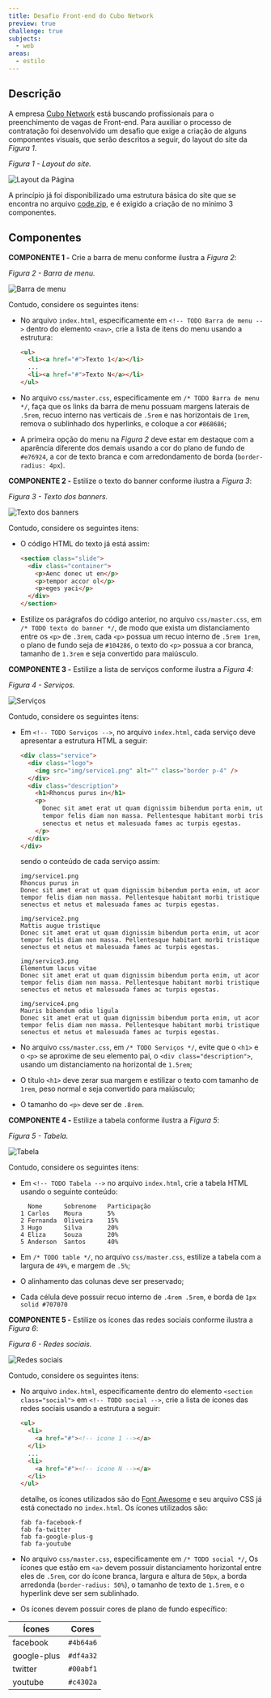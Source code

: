 ```yaml
---
title: Desafio Front-end do Cubo Network
preview: true
challenge: true
subjects:
  - web
areas:
  - estilo
---
```



## Descrição

A empresa [Cubo Network](https://github.com/cubonetwork/frontend-challenge) está buscando profissionais para o preenchimento de vagas de Front-end. Para auxiliar o processo de contratação foi desenvolvido um desafio que exige a criação de alguns componentes visuais, que serão descritos a seguir, do layout do site da _Figura 1_.

_Figura 1 - Layout do site._

<Image src={layout} alt="Layout da Página" class="border p-4" />

A princípio já foi disponibilizado uma estrutura básica do site que se encontra no arquivo [code.zip](https://download-directory.github.io/?url=https://github.com/ifpb/exercises/tree/main/src/pages/exercises/web-style-cubonetwork-simple/_codes/css/code/), e é exigido a criação de no mínimo 3 componentes.

## Componentes

**COMPONENTE 1 -** Crie a barra de menu conforme ilustra a _Figura 2_:

_Figura 2 - Barra de menu._

<Image src={layout} alt="Barra de menu" class="border p-4" />

Contudo, considere os seguintes itens:

- No arquivo `index.html`, especificamente em `<!-- TODO Barra de menu -->` dentro do elemento `<nav>`, crie a lista de itens do menu usando a estrutura:

  ```html
  <ul>
    <li><a href="#">Texto 1</a></li>
    ...
    <li><a href="#">Texto N</a></li>
  </ul>
  ```

- No arquivo `css/master.css`, especificamente em `/* TODO Barra de menu */`, faça que os links da barra de menu possuam margens laterais de `.5rem`, recuo interno nas verticais de `.5rem` e nas horizontais de `1rem`, remova o sublinhado dos hyperlinks, e coloque a cor `#868686`;

- A primeira opção do menu na _Figura 2_ deve estar em destaque com a aparência diferente dos demais usando a cor do plano de fundo de `#e76924`, a cor de texto branca e com arredondamento de borda (`border-radius: 4px`).

**COMPONENTE 2 -** Estilize o texto do banner conforme ilustra a _Figura 3_:

_Figura 3 - Texto dos banners._

<Image src={banner} alt="Texto dos banners" class="border p-4" />

Contudo, considere os seguintes itens:

- O código HTML do texto já está assim:

  ```html
  <section class="slide">
    <div class="container">
      <p>Aenc donec ut en</p>
      <p>tempor accor ol</p>
      <p>eges yaci</p>
    </div>
  </section>
  ```

- Estilize os parágrafos do código anterior, no arquivo `css/master.css`, em `/* TODO texto do banner */`, de modo que exista um distanciamento entre os `<p>` de `.3rem`, cada `<p>` possua um recuo interno de `.5rem 1rem`, o plano de fundo seja de `#104286`, o texto do `<p>` possua a cor branca, tamanho de `1.3rem` e seja convertido para maiúsculo.

**COMPONENTE 3 -** Estilize a lista de serviços conforme ilustra a _Figura 4_:

_Figura 4 - Serviços._

<Image src={services} alt="Serviços" class="border p-4" />

Contudo, considere os seguintes itens:

- Em `<!-- TODO Serviços -->`, no arquivo `index.html`, cada serviço deve apresentar a estrutura HTML a seguir:

  ```html
  <div class="service">
    <div class="logo">
      <img src="img/service1.png" alt="" class="border p-4" />
    </div>
    <div class="description">
      <h1>Rhoncus purus in</h1>
      <p>
        Donec sit amet erat ut quam dignissim bibendum porta enim, ut acor
        tempor felis diam non massa. Pellentesque habitant morbi tristique
        senectus et netus et malesuada fames ac turpis egestas.
      </p>
    </div>
  </div>
  ```

  sendo o conteúdo de cada serviço assim:

  ```
  img/service1.png
  Rhoncus purus in
  Donec sit amet erat ut quam dignissim bibendum porta enim, ut acor tempor felis diam non massa. Pellentesque habitant morbi tristique senectus et netus et malesuada fames ac turpis egestas.

  img/service2.png
  Mattis augue tristique
  Donec sit amet erat ut quam dignissim bibendum porta enim, ut acor tempor felis diam non massa. Pellentesque habitant morbi tristique senectus et netus et malesuada fames ac turpis egestas.

  img/service3.png
  Elementum lacus vitae
  Donec sit amet erat ut quam dignissim bibendum porta enim, ut acor tempor felis diam non massa. Pellentesque habitant morbi tristique senectus et netus et malesuada fames ac turpis egestas.

  img/service4.png
  Mauris bibendum odio ligula
  Donec sit amet erat ut quam dignissim bibendum porta enim, ut acor tempor felis diam non massa. Pellentesque habitant morbi tristique senectus et netus et malesuada fames ac turpis egestas.
  ```

- No arquivo `css/master.css`, em `/* TODO Serviços */`, evite que o `<h1>` e o `<p>` se aproxime de seu elemento pai, o `<div class="description">`, usando um distanciamento na horizontal de `1.5rem`;
- O título `<h1>` deve zerar sua margem e estilizar o texto com tamanho de `1rem`, peso normal e seja convertido para maiúsculo;
- O tamanho do `<p>` deve ser de `.8rem`.

**COMPONENTE 4 -** Estilize a tabela conforme ilustra a _Figura 5_:

_Figura 5 - Tabela._

<Image src={table} alt="Tabela" class="border p-4" />

Contudo, considere os seguintes itens:

- Em `<!-- TODO Tabela -->` no arquivo `index.html`, crie a tabela HTML usando o seguinte conteúdo:

  ```
    Nome      Sobrenome   Participação
  1 Carlos    Moura       5%
  2 Fernanda  Oliveira    15%
  3 Hugo      Silva       20%
  4 Eliza     Souza       20%
  5 Anderson  Santos      40%
  ```

- Em `/* TODO table */`, no arquivo `css/master.css`, estilize a tabela com a largura de `49%`, e margem de `.5%`;
- O alinhamento das colunas deve ser preservado;
- Cada célula deve possuir recuo interno de `.4rem .5rem`, e borda de `1px solid #707070`

**COMPONENTE 5 -** Estilize os ícones das redes sociais conforme ilustra a _Figura 6_:

_Figura 6 - Redes sociais._

<Image src={social} alt="Redes sociais" class="border p-4" />

Contudo, considere os seguintes itens:

- No arquivo `index.html`, especificamente dentro do elemento `<section class="social">` em `<!-- TODO social -->`, crie a lista de ícones das redes sociais usando a estrutura a seguir:

  ```html
  <ul>
    <li>
      <a href="#"><!-- icone 1 --></a>
    </li>
    ...
    <li>
      <a href="#"><!-- icone N --></a>
    </li>
  </ul>
  ```

  detalhe, os ícones utilizados são do [Font Awesome](https://fontawesome.com) e seu arquivo CSS já está conectado no `index.html`. Os ícones utilizados são:

  ```
  fab fa-facebook-f
  fab fa-twitter
  fab fa-google-plus-g
  fab fa-youtube
  ```

- No arquivo `css/master.css`, especificamente em `/* TODO social */`, Os ícones que estão em `<a>` devem possuir distanciamento horizontal entre eles de `.5rem`, cor do ícone branca, largura e altura de `50px`, a borda arredonda (`border-radius: 50%`), o tamanho de texto de `1.5rem`, e o hyperlink deve ser sem sublinhado.
- Os ícones devem possuir cores de plano de fundo específico:

| Ícones      | Cores     |
| ----------- | --------- |
| facebook    | `#4b64a6` |
| google-plus | `#df4a32` |
| twitter     | `#00abf1` |
| youtube     | `#c4302a` |
